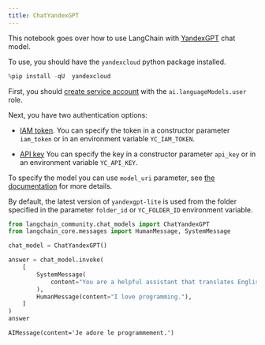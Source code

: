 ```yaml
---
title: ChatYandexGPT
---
```


This notebook goes over how to use LangChain with [YandexGPT](https://cloud.yandex.com/en/services/yandexgpt) chat model.

To use, you should have the `yandexcloud` python package installed.

```python
%pip install -qU  yandexcloud
```

First, you should [create service account](https://cloud.yandex.com/en/docs/iam/operations/sa/create) with the `ai.languageModels.user` role.

Next, you have two authentication options:

- [IAM token](https://cloud.yandex.com/en/docs/iam/operations/iam-token/create-for-sa).
    You can specify the token in a constructor parameter `iam_token` or in an environment variable `YC_IAM_TOKEN`.

- [API key](https://cloud.yandex.com/en/docs/iam/operations/api-key/create)
    You can specify the key in a constructor parameter `api_key` or in an environment variable `YC_API_KEY`.

To specify the model you can use `model_uri` parameter, see [the documentation](https://cloud.yandex.com/en/docs/yandexgpt/concepts/models#yandexgpt-generation) for more details.

By default, the latest version of `yandexgpt-lite` is used from the folder specified in the parameter `folder_id` or `YC_FOLDER_ID` environment variable.

```python
from langchain_community.chat_models import ChatYandexGPT
from langchain_core.messages import HumanMessage, SystemMessage
```

```python
chat_model = ChatYandexGPT()
```

```python
answer = chat_model.invoke(
    [
        SystemMessage(
            content="You are a helpful assistant that translates English to French."
        ),
        HumanMessage(content="I love programming."),
    ]
)
answer
```

```output
AIMessage(content='Je adore le programmement.')
```
